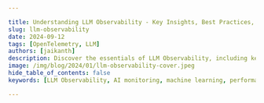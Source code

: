```yaml
---

title: Understanding LLM Observability - Key Insights, Best Practices, & Tools
slug: llm-observability
date: 2024-09-12
tags: [OpenTelemetry, LLM]
authors: [jaikanth]
description: Discover the essentials of LLM Observability, including key pillars, best practices, and tools to optimize your AI applications' performance and reliability.
image: /img/blog/2024/01/llm-observability-cover.jpeg
hide_table_of_contents: false
keywords: [LLM Observability, AI monitoring, machine learning, performance optimization, SigNoz, model evaluation, prompt engineering, opentelemetry]

---
```


<head>
  <script
    type="application/ld+json"
    dangerouslySetInnerHTML={{ __html: JSON.stringify({
  "@context": "https://schema.org",
  "@type": "TechArticle",
  "headline": "Understanding LLM Observability - Key Insights, Best Practices, & Tools",
  "alternativeHeadline": "Discover the essentials of LLM Observability to optimize AI applications' performance and reliability",
  "author": {
    "@type": "Person",
    "name": "jaikanth"
  },
  "publisher": {
    "@type": "Organization",
    "name": "SigNoz",
    "logo": {
      "@type": "ImageObject",
      "url": "https://signoz.io/img/SigNozLogo-orange.svg"
    }
  },
  "datePublished": "2024-09-12T00:00:00Z",
  "dateModified": "2024-09-12T00:00:00Z",
  "mainEntityOfPage": {
    "@type": "WebPage",
    "@id": "https://signoz.io/blog/llm-observability/"
  },
  "description": "Discover the essentials of LLM Observability, including key pillars, best practices, and tools to optimize your AI applications' performance and reliability.",
  "keywords": "LLM Observability, AI monitoring, machine learning, performance optimization, SigNoz, model evaluation, prompt engineering, opentelemetry",
  "articleSection": "Technology",
  "inLanguage": "en",
  "isPartOf": {
    "@type": "Blog",
    "name": "SigNoz Blog",
    "url": "https://signoz.io/blog/"
  },
  "about": [
    {
      "@type": "Thing",
      "name": "LLM Observability",
      "description": "End-to-end visibility into the performance and behavior of Large Language Model applications"
    },
    {
      "@type": "Thing",
      "name": "OpenTelemetry",
      "description": "An open-source observability framework for cloud-native software"
    },
    {
      "@type": "Thing",
      "name": "AI Monitoring",
      "description": "The practice of monitoring artificial intelligence systems to ensure optimal performance and reliability"
    }
  ],
  "mentions": [
    {
      "@type": "SoftwareApplication",
      "name": "SigNoz",
      "applicationCategory": "Observability Platform"
    },
    {
      "@type": "SoftwareApplication",
      "name": "OpenTelemetry",
      "applicationCategory": "Observability Framework"
    },
    {
      "@type": "SoftwareApplication",
      "name": "LangChain",
      "applicationCategory": "AI Development Framework"
    }
  ],
  "mainEntity": {
    "@type": "FAQPage",
    "mainEntity": [
      {
        "@type": "Question",
        "name": "What is LLM Observability?",
        "acceptedAnswer": {
          "@type": "Answer",
          "text": "LLM Observability refers to the end-to-end visibility into the performance and behavior of Large Language Model applications. It extends beyond traditional machine learning monitoring by focusing on the unique aspects of LLMs, such as prompt engineering, retrieval-augmented generation, and fine-tuning processes."
        }
      },
      {
        "@type": "Question",
        "name": "What are the five pillars of LLM Observability?",
        "acceptedAnswer": {
          "@type": "Answer",
          "text": "The five pillars of LLM Observability are: 1. LLM Evaluation, 2. Traces and Spans, 3. Retrieval Augmented Generation (RAG), 4. Fine-tuning Observability, and 5. Prompt Engineering Insights."
        }
      },
      {
        "@type": "Question",
        "name": "How can OpenTelemetry be used for LLM Observability?",
        "acceptedAnswer": {
          "@type": "Answer",
          "text": "OpenTelemetry provides a unified framework for collecting telemetry data (logs, metrics, and traces) from LLM applications. It can be used to instrument LLM apps manually or automatically, providing detailed insights into performance and behavior."
        }
      },
      {
        "@type": "Question",
        "name": "What tools can be used for implementing LLM Observability?",
        "acceptedAnswer": {
          "@type": "Answer",
          "text": "Some tools for implementing LLM Observability include SigNoz (an open-source, comprehensive APM tool), Datadog, Arize AI, Weights & Biases, and MLflow. SigNoz stands out for its balance of features, ease of use, and cost-effectiveness, especially for teams already working with open-source technologies."
        }
      },
      {
        "@type": "Question",
        "name": "What are some best practices for implementing LLM Observability?",
        "acceptedAnswer": {
          "@type": "Answer",
          "text": "Best practices for implementing LLM Observability include defining clear metrics, implementing comprehensive logging, setting up real-time monitoring, conducting regular audits, establishing feedback loops, integrating with development workflows, and practicing data-driven optimization."
        }
      }
    ]
  },
  "tutorial": {
    "@type": "HowTo",
    "name": "How to Implement LLM Observability with SigNoz and OpenTelemetry",
    "step": [
      {
        "@type": "HowToStep",
        "name": "Set up SigNoz",
        "text": "Create a SigNoz Cloud account and set up the backend for storing and visualizing OpenTelemetry data."
      },
      {
        "@type": "HowToStep",
        "name": "Install OpenTelemetry SDK",
        "text": "Install the OpenTelemetry SDK in your LLM application using pip."
      },
      {
        "@type": "HowToStep",
        "name": "Configure Environment Variables",
        "text": "Set the necessary environment variables to send data to SigNoz, including the protocol, endpoint, and access token."
      },
      {
        "@type": "HowToStep",
        "name": "Instrument Your Application",
        "text": "Manually instrument your application using OpenTelemetry or use OpenLLMetry for automated instrumentation of LangChain applications."
      },
      {
        "@type": "HowToStep",
        "name": "Create Dashboards in SigNoz",
        "text": "Use the SigNoz dashboard to create custom panels and visualizations for monitoring your LLM application's performance and costs."
      },
      {
        "@type": "HowToStep",
        "name": "Set Up Alerts",
        "text": "Configure alerts in SigNoz to receive notifications for critical conditions in your LLM application."
      },
      {
        "@type": "HowToStep",
        "name": "Use Pre-built Dashboards",
        "text": "Optionally, import pre-built JSON dashboards for quick setup of performance and cost monitoring for your LangChain app."
      }
    ]
  }
}) }}
  />
</head>

In the rapidly evolving world of Large Language Models (LLMs), ensuring peak performance and reliability is more critical than ever. This is where the concept of 'LLM Observability' comes into play. It's not just about monitoring outputs; it's about gaining deep insights into the internal workings of these complex systems.

This comprehensive guide delves into the core concepts, best practices, and tools that define LLM Observability. You'll learn how to gain deep insights into your LLM applications, address common issues, and implement effective monitoring strategies to elevate your AI projects.

For those eager to dive into practical implementation, you can jump directly to the section on [implementing LLM Observability with SigNoz and OpenTelemetry](#implementing-llm-observability-with-signoz-and-opentelemetry).

## What is LLM Observability and Why It Matters

LLM Observability refers to the end-to-end visibility into the performance and behavior of Large Language Model applications. It extends beyond traditional machine learning monitoring by focusing on the unique aspects of LLMs, such as prompt engineering, retrieval-augmented generation, and fine-tuning processes.

**Why does LLM Observability matter?** 

LLMs are intricate systems where countless processes occur simultaneously. Without proper observability, understanding these internal dynamics becomes a guessing game, leading to inefficiencies and potential errors.

Consider these key points:

- **Complexity Management**: LLMs involve intricate chains of operations; observability helps you understand and optimize each step.
- **Quality Assurance**: It enables you to detect and mitigate issues like hallucinations or inaccuracies in LLM outputs.
- **Performance Optimization**: By monitoring key metrics, you can identify bottlenecks and improve response times.
- **Cost Control**: Observability allows you to track and optimize token usage, directly impacting operational costs.
- **Resource Utilization and Efficiency:** Identifies computational demands and inefficiencies, optimizing resource allocation to enhance cost-effectiveness and system throughput.
- **Model Performance and Accuracy Insights:** Provides critical data on LLM accuracy and processing capabilities, guiding refinements for superior model reliability and performance.
- **Real-time Performance Tracking:** Enables instantaneous feedback on LLM operations, ensuring peak system efficiency and adaptation to varying performance requirements.
- **Issue Detection and Troubleshooting:** Facilitates quick identification and resolution of complex issues within LLM infrastructures, reducing downtime and improving user experience.

<Figure src="/img/blog/2024/09/llm-observability-image.webp" alt="" caption="" />Unlike traditional ML monitoring, which often focuses on model accuracy and data drift, LLM Observability tackles challenges specific to language models. These include evaluating the quality of generated text, assessing the relevance of retrieved information, and optimizing prompt effectiveness.

## The Five Pillars of LLM Observability

To implement effective LLM Observability, focus on these five crucial pillars:

### 1. LLM Evaluation

LLM evaluation involves assessing the quality and accuracy of the model's outputs. Key aspects include:

- **Automated Metrics**: Implement automated scoring systems using metrics like BLEU or ROUGE for text quality assessment.
- **Human-in-the-Loop Feedback**: Incorporate mechanisms for human evaluators to rate and provide feedback on LLM responses.
- **Consistency Checks**: Monitor the consistency of LLM outputs across similar inputs to detect potential issues.

Example evaluation workflow:

1. Generate responses to a set of test prompts.
2. Apply automated metrics to score outputs.
3. Route low-scoring responses for human review.
4. Aggregate feedback to identify patterns and areas for improvement.

### 2. Traces and Spans

Tracing in LLM applications provides visibility into the entire request-response cycle. Key benefits include:

- **Performance Insights**: Identify bottlenecks in your LLM pipeline by tracking latency across different stages.
- **Error Detection**: Pinpoint where errors occur in complex LLM chains.
- **Resource Utilization**: Monitor token usage and compute resources for cost optimization.

Implement tracing by:

1. Instrumenting your code to create spans for each significant operation.
2. Collecting relevant metadata such as prompt details and token counts.
3. Visualizing traces to understand the flow and performance of your LLM application.

### 3. Retrieval Augmented Generation (RAG)

RAG systems enhance LLM outputs by incorporating external knowledge. Observability for RAG focuses on:

- **Retrieval Quality**: Monitor the relevance of retrieved information to the given query.
- **Integration Efficiency**: Assess how well the retrieved information is incorporated into the LLM's response.
- **Source Tracking**: Keep track of the sources used in generating responses for transparency and fact-checking.

Implement RAG observability by:

1. Logging retrieved documents and their relevance scores.
2. Comparing LLM outputs with and without RAG to measure impact.
3. Tracking the frequency and utility of different knowledge sources.

### 4. Fine-tuning Observability

When fine-tuning LLMs for specific tasks, observability becomes crucial. Key areas to monitor include:

- **Training Metrics**: Track loss, accuracy, and other relevant metrics during the fine-tuning process.
- **Model Drift**: Compare the performance of fine-tuned models against the base model over time.
- **Task-Specific Evaluation**: Develop and monitor metrics tailored to your specific use case.

Implement fine-tuning observability by:

1. Setting up logging for training metrics and model checkpoints.
2. Creating a benchmark dataset to evaluate models consistently.
3. Implementing A/B testing between different model versions in production.

### 5. Prompt Engineering Insights

Effective prompt engineering is critical for LLM performance. Observability in this area includes:

- **Prompt Effectiveness**: Measure how different prompts affect the quality and relevance of LLM outputs.
- **Prompt Optimization**: Use data-driven approaches to refine and improve prompts over time.
- **Version Control**: Track changes in prompts and their impact on model performance.

Implement prompt engineering observability by:

1. Creating a system to version and track different prompts.
2. Measuring the performance of each prompt variant against defined metrics.
3. Implementing A/B testing for prompt optimization in live environments.

## Common Issues in LLM Applications and How Observability Helps

LLM applications face several challenges that observability can help address:

1. **Hallucinations and Inaccuracies**
    - Problem: LLMs may generate false or misleading information.
    - Solution: Implement fact-checking mechanisms and track the frequency of detected hallucinations.
2. **Performance Bottlenecks**
    - Problem: Slow response times due to inefficient processing.
    - Solution: Use tracing to identify time-consuming operations and optimize accordingly.
3. **Cost Management**
    - Problem: High operational costs due to excessive token usage.
    - Solution: Monitor token consumption patterns and implement usage limits or optimizations.
4. **Security and Privacy Concerns**
    - Problem: Potential exposure of sensitive information in LLM outputs.
    - Solution: Implement content filtering and track instances of potential data leakage.

## Best Practices for Implementing LLM Observability

To maximize the benefits of LLM Observability, follow these best practices:

1. **Define Clear Metrics**: Establish key performance indicators (KPIs) specific to your LLM application, such as response quality, latency, and cost per query.
2. **Implement Comprehensive Logging**: Capture detailed logs of LLM interactions, including prompts, raw outputs, and post-processing steps.
3. **Set Up Real-time Monitoring**: Use dashboards and alerting systems to track critical metrics and detect issues promptly.
4. **Conduct Regular Audits**: Perform periodic reviews of your LLM application's performance, security, and compliance with relevant standards.
5. **Establish Feedback Loops**: Create mechanisms for continuous improvement based on observability data and user feedback.
6. **Integrate with Development Workflow**: Incorporate observability checks into your CI/CD pipeline to catch issues early.
7. **Practice Data-Driven Optimization**: Use insights from observability to guide improvements in prompts, model selection, and system architecture.

## Tools and Frameworks for LLM Observability

Several tools can help you implement effective LLM Observability:

<Figure src="/img/blog/2024/09/llm-observability-image%201.webp" alt="" caption="" />
1. [**SigNoz**](https://signoz.io/): A comprehensive open-source APM tool that offers robust LLM monitoring capabilities. It provides end-to-end tracing, metrics, and logs in a single platform, making it an excellent choice for teams looking for a unified observability solution.
2. **Datadog**: Offers comprehensive monitoring solutions with specific features for LLM applications. However, its pricing can be steep for smaller teams or projects.
3. **Arize AI**: Provides specialized tools for ML observability, including LLM-specific metrics. While powerful, it may have a steeper learning curve for those new to ML observability.
4. **Weights & Biases**: Offers experiment tracking and model monitoring capabilities. It's great for research and development, but may lack some production-focused features.
5. **MLflow**: An open-source platform for the complete machine learning lifecycle, including model tracking and evaluation. While versatile, it may require more setup and configuration compared to managed solutions.

When choosing a tool, consider factors such as integration capabilities, scalability, and support for LLM-specific metrics. SigNoz stands out for its balance of features, ease of use, and cost-effectiveness, especially for teams already working with open-source technologies.

Let's see how we can implement LLM Observability with SigNoz and OpenTelemetry &rarr;

## Implementing LLM Observability with SigNoz and OpenTelemetry

SigNoz together with OpenTelemetry stands out as a powerful, open-source observability platform that's well-suited for LLM applications.

### What is OpenTelemetry?

OpenTelemetry is an open-source, vendor-neutral set of tools, APIs, and SDKs used to create and manage telemetry data (logs, metrics, and traces). Backed by the Cloud Native Computing Foundation, it's the leading project in the observability domain.

**Key Benefits for LLM Observability:**

1. **Unified Instrumentation**: Simplifies collection of metrics, logs, and traces.
2. **Vendor Neutrality**: Works with various monitoring platforms, allowing easy backend switches.
3. **Community-Driven**: Benefits from wide-ranging contributions, ensuring continuous improvement.
4. **Customization**: Extensible to meet specific needs.
5. **Future-Proof**: Stays current with evolving technology and standards.

OpenTelemetry is well-suited for LLM applications due to its comprehensive approach to telemetry data collection. While the collected data is vendor-agnostic, choosing the right backend for OpenTelemetry is crucial for effective observability.

The data you collect with OpenTelemetry is vendor-agnostic and can be exported to any backend, but which backend is best suited for OpenTelemetry?

### OpenTelemetry & SigNoz - The Perfect Combo for LLM Observability

OpenTelemetry does not provide any backend. After generating telemetry data, it needs to be sent to a backend for storage and visualization. SigNoz is an [OpenTelemetry-native APM](https://signoz.io/blog/opentelemetry-apm/) built to support OpenTelemetry from day 1.

SigNoz supports OpenTelemetry semantic conventions and provides visualization for all three distinct types of signals supported by OpenTelemetry. Most popular observability vendors claim that they support OpenTelemetry data, but [reality is different](https://signoz.io/blog/is-opentelemetry-a-first-class-citizen-in-your-dashboard-a-datadog-and-newrelic-comparison/) in many cases.

SigNoz is also open-source, and if you’re using OpenTelemetry and SigNoz, your entire observability stack will be open-source.

Enough context, now let’s get started with the demo.

### Prerequisites

- Langchain App: If you just want to play around to understand SigNoz's capabilities, here’s a [sample Langchain application](https://github.com/SigNoz/langchain-sample-app).
- [SigNoz Cloud Account](https://signoz.io/teams/)

### Setting up SigNoz

You need a backend to which you can send the collected data for monitoring and visualization. [SigNoz](https://signoz.io/) is an OpenTelemetry-native APM that is well-suited for visualizing OpenTelemetry data.

<GetStartedSigNoz />

### Approaches to Instrumenting a LangChain LLM App

- **Manual Instrumentation using OpenTelemetry SDK**: Allows for granular control and insights but is time-consuming to implement.
- **Automated Instrumentation using OpenLLMetry SDK**: In addition to automatic instrumentation of API and DB calls, this version of the SDK instruments Langchain App, like OpenAI calls and Vector DB retrievals. A big shoutout to our friends at <a href="https://www.traceloop.com/blog/openllmetry" rel="noopener noreferrer nofollow" target="_blank">Traceloop</a> for building OpenLLMetry.

### Manual Instrumentation Using OpenTelemetry SDK

OpenTelemetry is an open-source observability framework for cloud-native software. It provides tools for capturing traces, metrics, and logs, which are essential for understanding the behavior of your application. Below is a guide to manually integrate OpenTelemetry into an LLM application.

**Installation**: To integrate OpenTelemetry into your LLM app, start by installing the necessary SDK. You can do this with the following command:

```bash
pip install opentelemetry-sdk

```

**Setup:** Environment Variables to set to send data to SigNoz:

```bash
export OTEL_EXPORTER_OTLP_PROTOCOL=grpc
export OTEL_EXPORTER_OTLP_ENDPOINT="ingest.{region}.signoz.cloud"
export OTEL_EXPORTER_OTLP_HEADERS="signoz-ingestion-key=<SIGNOZ_INGESTION_KEY>"

```

You can get the ingestion details for your SigNoz cloud account under settings —> ingestion settings.

<figure data-zoomable align='center'>
<img src="/img/blog/common/ingestion-key-details.webp" alt="Ingestion details in SigNoz"/>
<figcaption><i>Ingestion details in SigNoz.</i></figcaption>
</figure>

**Integration**: Once you have the SDK, you'll need to incorporate the OpenTelemetry libraries into your app's codebase. This involves creating traces and spans that represent the operations your app performs. Here's a snippet demonstrating how to create a span around an API request to the OpenAI service:

```python
from opentelemetry import trace
from opentelemetry.trace import SpanKind

tracer = trace.get_tracer(__name__)

with tracer.start_span("OpenAI_API_Request", kind=SpanKind.CLIENT) as span:
    # Code to perform the API request goes here
    response = perform_api_request()
    span.set_attribute("response.status_code", response.status_code)

```

In this code block, we're creating a new span with the `start_span` method. The span is named "OpenAI_API_Request", indicating the action it represents. Within the span's context, we make the API request and then record the response status code as an attribute of the span. This level of granularity allows for in-depth monitoring and troubleshooting.

### Automatic Instrumentation using OpenLLMetry

While manual instrumentation provides fine-grained control, it can be time-consuming. That's where automatic instrumentation steps in. Our friends at <a href="https://www.traceloop.com/blog/openllmetry" rel="noopener noreferrer nofollow" target="_blank">Traceloop</a> have built OpenLLMetry, an OpenTelemetry library to instrument Langchain applications quickly. For our purposes, let's imagine that OpenLLMetry is OpenTelemetry with inbuilt capabilities to instrument components from the LLM ecosystem.

**Installation**: To get started with OpenLLMetry, install the SDK and initialize it within your application:

```
pip install traceloop-sdk

```

**Setup**: Set the following environment variables or add them to a dotenv file.

```bash
export TRACELOOP_BASE_URL=ingest.{region}.signoz.cloud
export TRACELOOP_HEADERS="signoz-ingestion-key=<SIGNOZ_INGESTION_KEY>"

```

Initialize the SDK at the start of your application entry point.

```python
from traceloop import Traceloop

Traceloop.init(app_name="Signoz PDF Chat")

```

**Setting Up Properties**: With OpenLLMetry, you can set association properties that help in correlating traces with specific users or sessions. Here's how you might do it:

```python
import uuid
from traceloop import Traceloop

@app.post('/chat')
async def ask(question: str, user: User):
	Traceloop.set_association_properties({
	    "user_id": user.username,
	    "chat_id": str(uuid.uuid4()),
	})
  chain = load_qa_chain(ChatOpenAI(temperature=0), chain_type="stuff")
	return chain.run(input_documents=docs, question=query)

```

This code associates the current tracing context with a user ID and a unique chat session ID. This kind of metadata is invaluable for debugging issues that are user or session-specific.

### Sample Code

```python
import uuid
from langchain.document_loaders import PyPDFLoader
from langchain.vectorstores import Chroma
from langchain.embeddings.openai import OpenAIEmbeddings
from langchain.document_loaders import UnstructuredPDFLoader

from langchain.chat_models import ChatOpenAI
from langchain.chains.question_answering import load_qa_chain
from traceloop.sdk import Traceloop
from dotenv import load_dotenv
load_dotenv()

Traceloop.init(app_name="Signoz PDF Chat")

loader = UnstructuredPDFLoader("book.pdf")
pages = loader.load_and_split()
embeddings = OpenAIEmbeddings()
docsearch = Chroma.from_documents(pages, embeddings).as_retriever()

queries = [
    "What is the name of the author?",
    "What is the name of the book?",
    "Who is Rich Dad?",
    "Who is Poor Dad?",
    "Give me a summary of the book?"
    "What is the 3 key takeaways from the book?"
]
for queryroot in queries:
    for querysuffix in enumerate([' Concise Answer', 'Answer in (~250 words)', 'Long Answer (~750 words)']):
        # Sets Properties to be used in the dashboard
				Traceloop.set_association_properties({ "user_id": "John McClane", "chat_id": str(uuid.uuid4()) })
        query = queryroot + querysuffix
        docs = docsearch.get_relevant_documents(query)
        chain = load_qa_chain(ChatOpenAI(temperature=0), chain_type="stuff")
        output = chain.run(input_documents=docs, question=query)
        print(output)

```

For more information and to enrich the workflow with names other than the function name, refer to <a href="https://www.traceloop.com/docs/openllmetry/tracing/annotations" rel="noopener noreferrer nofollow" target="_blank">OpenLLMetry documentation</a>.

### Monitoring with SigNoz Dashboard

Once the above setup is done, you will be able to access the metrics in the SigNoz dashboard. You can go to the `Dashboards` tab and try adding a new panel. You can learn how to create dashboards in SigNoz [here](https://signoz.io/docs/userguide/manage-dashboards-and-panels/).

You can easily create charts with [query builder](https://signoz.io/docs/userguide/create-a-custom-query/#sample-examples-to-create-custom-query) in SigNoz. Here are the [steps](https://signoz.io/docs/userguide/manage-panels/#steps-to-add-a-panel-to-a-dashboard) to add a new panel to the dashboard.

<figure data-zoomable align='center'>
<img className="box-shadowed-image" src="/img/blog/2024/01/llm-observability-performance-dashboard.webp" alt="LLM observability setup with SigNoz"/>
<figcaption><i>A dashboard set up to measure the performance of the Langchain app showing important metrics like total LLM calls, latency, token throughput, etc.</i></figcaption>
</figure>

You can also create dashboards to monitor the cost of running the Langchain application.

<figure data-zoomable align='center'>
<img className="box-shadowed-image" src="/img/blog/2024/01/llm-observability-cost-monitor-dashboard.webp" alt="LLM observability dashboard for cost"/>
<figcaption><i>Dashboard to monitor the cost of running the Langchain application..</i></figcaption>
</figure>

### Dynamic Dashboard Views with Variables

To accommodate the needs of diverse teams, SigNoz supports dynamic dashboard views through the use of dashboard variables. For instance, the application team might need to see metrics specific to a 'service' or ‘user’.

To utilize this feature, you can create variables and corresponding options (see [Manage Variables](https://signoz.io/docs/userguide/manage-variables/)). The sample Dashboard JSONs attached to this article have good examples as well.

<figure data-zoomable align='center'>
<img className="box-shadowed-image" src="/img/blog/2024/01/llm-observability-dynamic-filter-dashboard.webp" alt="Dynamic dashboard in SigNoz where you can filter for specific service or user"/>
<figcaption><i>Dynamic dashboard in SigNoz where you can filter for specific service or user.</i></figcaption>
</figure>

Learn how to create variables in Dashboards [here](https://signoz.io/docs/userguide/manage-variables/)

### Thresholds

To help operators quickly identify critical points, you can set threshold values on your visualizations within the SigNoz dashboard. These thresholds can serve as benchmarks for acceptable performance levels or as warnings for potential issues.

<figure data-zoomable align='center'>
<img className="box-shadowed-image" src="/img/blog/2024/01/llm-observability-threshold.webp" alt="Set thresholds to serve as benchmarks for acceptable performance levels"/>
<figcaption><i>Set thresholds to serve as benchmarks for acceptable performance levels.</i></figcaption>
</figure>

### Alerting

Enhance your monitoring by creating alerts for any metric. SigNoz enables you to send notifications through various channels like Slack, Teams, or PagerDuty, ensuring rapid response times to critical conditions. Learn the process of setting up alerts in the comprehensive guide [here](https://signoz.io/docs/userguide/alerts-management/).

<figure data-zoomable align='center'>
<img className="box-shadowed-image" src="/img/blog/2024/01/llm-observability-alerts.webp" alt="Set alerts on important metrics to get notified in your preferred notification channel."/>
<figcaption><i>Set alerts on important metrics to get notified in your preferred notification channel.</i></figcaption>
</figure>

### Pre-built Dashboards

If you want to get started quickly with monitoring your Langchain app, you can use SigNoz's two pre-built dashboards: *Performance Dashboard* and *Cost Dashboard*. You can load SigNoz dashboard using the Import JSON button and get started.

[JSON for Langchain App Performance Dashboard](https://github.com/SigNoz/dashboards/blob/main/llm-observability/sample-chatpdf-performance-metrics.json)

[JSON for Langchain App Cost Dashboard](https://github.com/SigNoz/dashboards/blob/main/llm-observability/sample-chatpdf-cost-dashboard.json)

<Admonition>
Performance dashboard works with any Langchain App. The *Cost dashboard*’s 'Cost by User' panel works only when the `user_id` property is transmitted. For more details, refer to the example app or sample code on how to set associated properties.
</Admonition>

## Future Trends in LLM Observability

As LLM technology evolves, observability practices will adapt. Keep an eye on these emerging trends:

1. **Advanced Evaluation Techniques**: Expect more sophisticated methods for assessing LLM outputs, potentially leveraging other AI models for evaluation.
2. **Explainable AI Integration**: Tools that provide insights into LLM decision-making processes will become more prevalent.
3. **Automated Prompt Optimization**: Systems that can automatically refine and test prompts based on observability data will emerge.
4. **Regulatory Compliance Tools**: As AI regulations develop, observability solutions will incorporate features to ensure compliance and auditability.
5. **Real-time Adaptation**: Future systems may use observability data to dynamically adjust LLM behavior in real-time. 

## Key Takeaways

- LLM Observability is essential for maintaining reliable, accurate, and efficient AI applications.
- Focus on the five pillars: evaluation, tracing, RAG, fine-tuning, and prompt engineering.
- Address common issues like inaccuracies and performance bottlenecks through comprehensive monitoring.
- Implement best practices and choose the right tools to establish effective LLM observability.
- Stay informed about emerging trends to future-proof your observability strategy.

## FAQs

### What's the difference between LLM Observability and traditional ML monitoring?

LLM Observability focuses on language model-specific aspects like prompt engineering and text generation quality, while traditional ML monitoring typically deals with model accuracy and data drift for structured data models.

### How can LLM Observability help reduce costs in AI applications?

By monitoring token usage, response times, and resource utilization, LLM Observability helps identify opportunities for optimization, such as prompt refinement or model downsizing, leading to reduced operational costs.

### What are the key metrics to monitor in an LLM application?

Key metrics include response quality, latency, token consumption, retrieval relevance (for RAG systems), and task-specific performance indicators relevant to your application's goals.

### How does LLM Observability address privacy and security concerns?

LLM Observability helps detect potential data leaks, monitor for unauthorized information disclosure, and ensure compliance with data protection regulations by tracking and analyzing LLM inputs and outputs.

---

**Further Reading**

[An OpenTelemetry-native APM](https://signoz.io/blog/opentelemetry-apm/)